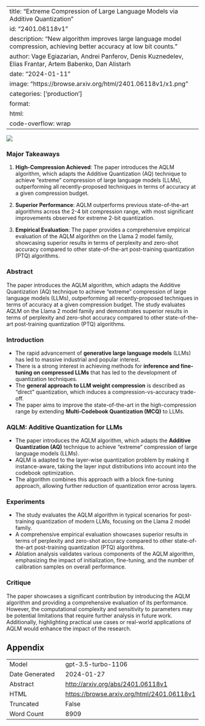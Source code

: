 
---
title: "Extreme Compression of Large Language Models via Additive Quantization"
id: "2401.06118v1"
description: "New algorithm improves large language model compression, achieving better accuracy at low bit counts."
author: Vage Egiazarian, Andrei Panferov, Denis Kuznedelev, Elias Frantar, Artem Babenko, Dan Alistarh
date: "2024-01-11"
image: "https://browse.arxiv.org/html/2401.06118v1/x1.png"
categories: ['production']
format:
  html:
    code-overflow: wrap
---

![](https://browse.arxiv.org/html/2401.06118v1/x1.png)

### Major Takeaways

1. **High-Compression Achieved**: The paper introduces the AQLM algorithm, which adapts the Additive Quantization (AQ) technique to achieve "extreme" compression of large language models (LLMs), outperforming all recently-proposed techniques in terms of accuracy at a given compression budget.

2. **Superior Performance**: AQLM outperforms previous state-of-the-art algorithms across the 2-4 bit compression range, with most significant improvements observed for extreme 2-bit quantization.

3. **Empirical Evaluation**: The paper provides a comprehensive empirical evaluation of the AQLM algorithm on the Llama 2 model family, showcasing superior results in terms of perplexity and zero-shot accuracy compared to other state-of-the-art post-training quantization (PTQ) algorithms.

### Abstract

The paper introduces the AQLM algorithm, which adapts the Additive Quantization (AQ) technique to achieve "extreme" compression of large language models (LLMs), outperforming all recently-proposed techniques in terms of accuracy at a given compression budget. The study evaluates AQLM on the Llama 2 model family and demonstrates superior results in terms of perplexity and zero-shot accuracy compared to other state-of-the-art post-training quantization (PTQ) algorithms.

### Introduction

- The rapid advancement of **generative large language models** (LLMs) has led to massive industrial and popular interest.
- There is a strong interest in achieving methods for **inference and fine-tuning on compressed LLMs** that has led to the development of quantization techniques.
- The **general approach to LLM weight compression** is described as "direct" quantization, which induces a compression-vs-accuracy trade-off.
- The paper aims to improve the state-of-the-art in the high-compression range by extending **Multi-Codebook Quantization (MCQ)** to LLMs.

### AQLM: Additive Quantization for LLMs

- The paper introduces the AQLM algorithm, which adapts the **Additive Quantization (AQ)** technique to achieve "extreme" compression of large language models (LLMs).
- AQLM is adapted to the layer-wise quantization problem by making it instance-aware, taking the layer input distributions into account into the codebook optimization.
- The algorithm combines this approach with a block fine-tuning approach, allowing further reduction of quantization error across layers.

### Experiments

- The study evaluates the AQLM algorithm in typical scenarios for post-training quantization of modern LLMs, focusing on the Llama 2 model family.
- A comprehensive empirical evaluation showcases superior results in terms of perplexity and zero-shot accuracy compared to other state-of-the-art post-training quantization (PTQ) algorithms.
- Ablation analysis validates various components of the AQLM algorithm, emphasizing the impact of initialization, fine-tuning, and the number of calibration samples on overall performance.

### Critique

The paper showcases a significant contribution by introducing the AQLM algorithm and providing a comprehensive evaluation of its performance. However, the computational complexity and sensitivity to parameters may be potential limitations that require further analysis in future work. Additionally, highlighting practical use cases or real-world applications of AQLM would enhance the impact of the research.

## Appendix

|          |          |
|----------|----------|
| Model     | gpt-3.5-turbo-1106       |
| Date Generated     | 2024-01-27       |
| Abstract | [http://arxiv.org/abs/2401.06118v1](http://arxiv.org/abs/2401.06118v1)        |
| HTML     | [https://browse.arxiv.org/html/2401.06118v1](https://browse.arxiv.org/html/2401.06118v1)       |
| Truncated       | False       |
| Word Count       | 8909       |